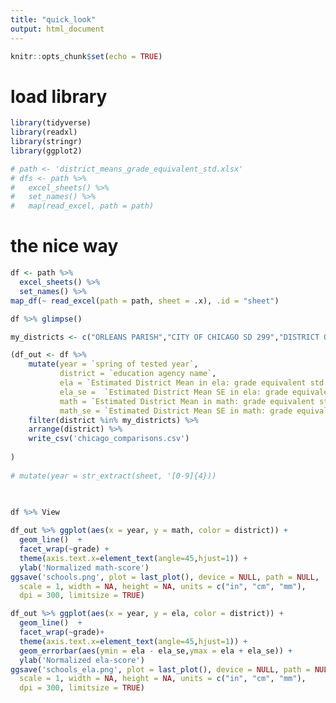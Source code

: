 ```yaml
---
title: "quick_look"
output: html_document
---
```


```r
knitr::opts_chunk$set(echo = TRUE)
```

# load library

```r
library(tidyverse)
library(readxl)
library(stringr)
library(ggplot2)
```




```r
# path <- 'district_means_grade_equivalent_std.xlsx'
# dfs <- path %>% 
#   excel_sheets() %>% 
#   set_names() %>% 
#   map(read_excel, path = path)
```

# the nice way
```r
df <- path %>% 
  excel_sheets() %>% 
  set_names() %>% 
map_df(~ read_excel(path = path, sheet = .x), .id = "sheet")


```

```r
df %>% glimpse()
```

```r
my_districts <- c("ORLEANS PARISH","CITY OF CHICAGO SD 299","DISTRICT OF COLUMBIA PUBLIC SCHOOLS", "RECOVERY SCHOOL DISTRICT-LDE")

(df_out <- df %>%
    mutate(year = `spring of tested year`,
           district = `education agency name`,
           ela = `Estimated District Mean in ela: grade equivalent std (gs)`,
           ela_se =  `Estimated District Mean SE in ela: grade equivalent std (gs)`,
           math = `Estimated District Mean in math: grade equivalent std (gs)`,
           math_se = `Estimated District Mean SE in math: grade equivalent std (gs)`) %>%
    filter(district %in% my_districts) %>%
    arrange(district) %>%
    write_csv('chicago_comparisons.csv')
  
)
   
# mutate(year = str_extract(sheet, '[0-9]{4}))
 
   

```
```r
df %>% View
```

```r
df_out %>% ggplot(aes(x = year, y = math, color = district)) +
  geom_line()  +
  facet_wrap(~grade) +
  theme(axis.text.x=element_text(angle=45,hjust=1)) +
  ylab('Normalized math-score')
ggsave('schools.png', plot = last_plot(), device = NULL, path = NULL,
  scale = 1, width = NA, height = NA, units = c("in", "cm", "mm"),
  dpi = 300, limitsize = TRUE)
```


```r
df_out %>% ggplot(aes(x = year, y = ela, color = district)) +
  geom_line()  +
  facet_wrap(~grade)+
  theme(axis.text.x=element_text(angle=45,hjust=1)) +
  geom_errorbar(aes(ymin = ela - ela_se,ymax = ela + ela_se)) +
  ylab('Normalized ela-score')
ggsave('schools_ela.png', plot = last_plot(), device = NULL, path = NULL,
  scale = 1, width = NA, height = NA, units = c("in", "cm", "mm"),
  dpi = 300, limitsize = TRUE)
```
